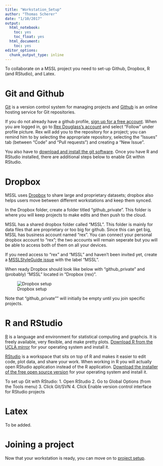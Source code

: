 ```yaml
---
title: "Workstation_Setup"
author: "Thomas Scherer"
date: "1/10/2017"
output:
  html_notebook:
    toc: yes
    toc_float: yes
  html_document:
    toc: yes
editor_options:
  chunk_output_type: inline
---
```

<style>
    body .main-container {
        max-width: 100%;
    }
</style>



To collaborate on a MSSL project you need to set-up Github, Dropbox, R (and RStudio), and Latex.

# Git and Github

[Git](https://git-scm.com/) is a version control system for managing projects and [Github](https://github.com/) is an online hosting service for Git repositories. 

If you do not already have a github profile, [sign up for a free account](https://github.com/). When you are logged in, go to [Rex Douglass's account](https://github.com/rexdouglass) and select "Follow" under profile picture. Rex will add you to the repository for a project; you can remind him to by selecting the appropriate repository, selecting the "Issues" tab (between "Code" and "Pull requests") and creating a "New Issue".

You also have to [download and install the git software](https://git-scm.com/downloads). Once you have R and RStudio installed, there are additional steps below to enable Git within RStudio.

# Dropbox

MSSL uses [Dropbox](https://www.dropbox.com) to share large and proprietary datasets; dropbox also helps users move between different workstations and keep them synced. 

In the Dropbox folder, create a folder titled "github_private". This folder is where you will keep projects to make edits and then push to the cloud. 

MSSL has a shared dropbox folder called "MSSL". This folder is mainly for data files that are proprietary or too big for github. Since this can get big, MSSL has business account named "rex". You can connect your personal dropbox account to "rex"; the two accounts will remain seperate but you will be able to access both of them on all your devices.

If you need access to "rex" and "MSSL" and haven't been invited yet, create a [MSSLStyleGuide issue](https://github.com/rexdouglass/MSSLStyleGuide/issues) with the label "MSSL". 

When ready Dropbox should look like below with "github_private" and (probably) "MSSL" located in "Dropbox (rex)". 

![Dropbox setup](https://raw.githubusercontent.com/rexdouglass/MSSLStyleGuide/master/paper/figure/dropbox.png)


Note that "github_private"" will initially be empty until you join specific projects.

# R and RStudio

[R](https://www.r-project.org/) is a language and environment for statistical computing and graphcis. It is freely available, very flexible, and make pretty plots. [Download R from the UCLA mirror](http://cran.stat.ucla.edu/) for your operating system and install it.

[RStudio](https://www.rstudio.com/) is a workspace that sits on top of R and makes it easier to edit code, plot data, and share your work. When working in R you will actually open RStudio application instead of the R application. [Download the installer of the free open source version](https://www.rstudio.com/products/rstudio/download/) for your operating system and install it. 

To set up Git with RStudio:
1. Open RStudio
2. Go to Global Options (from the Tools menu)
3. Click Git/SVN
4. Click Enable version control interface for RStudio projects

# Latex

To be added.

# Joining a project

Now that your workstation is ready, you can move on to [project setup](https://rexdouglass.github.io/MSSLStyleGuide/Project_Setup.nb.html).

